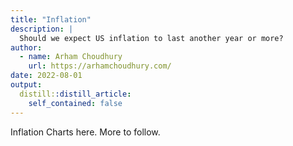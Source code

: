 ```yaml
---
title: "Inflation"
description: |
  Should we expect US inflation to last another year or more?
author:
  - name: Arham Choudhury
    url: https://arhamchoudhury.com/
date: 2022-08-01
output:
  distill::distill_article:
    self_contained: false
---
```


Inflation Charts here. More to follow.
